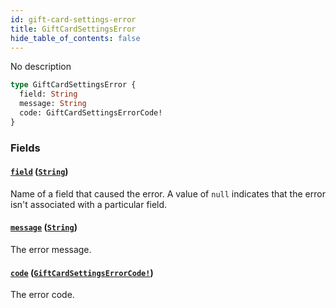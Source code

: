 ```yaml
---
id: gift-card-settings-error
title: GiftCardSettingsError
hide_table_of_contents: false
---
```


No description

```graphql
type GiftCardSettingsError {
  field: String
  message: String
  code: GiftCardSettingsErrorCode!
}
```

### Fields

#### [`field`](#) ([`String`](../../../developer/api-reference/scalars/string))

Name of a field that caused the error. A value of `null` indicates that the error isn't associated with a particular field.

#### [`message`](#) ([`String`](../../../developer/api-reference/scalars/string))

The error message.

#### [`code`](#) ([`GiftCardSettingsErrorCode!`](../../../developer/api-reference/enums/gift-card-settings-error-code))

The error code.
